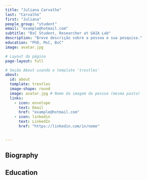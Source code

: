 ```yaml
---
title: "Juliana Carvalho"
last: "Carvalho"
first: "Juliana"
people_group: "student"
email: "example@hotmail.com"
subtitle: "BsC Student, Researcher at GAIA Lab"
description: "Breve descrição sobre a pessoa e sua pesquisa."
education: "PhD, MsC, BsC"
image: avatar.jpg

# Layout da página
page-layout: full

# Seção About usando o template 'trestles'
about:
  id: about
  template: trestles
  image-shape: round
  image: avatar.jpg # Nome da imagem da pessoa (mesma pasta)
  links:
    - icon: envelope
      text: Email
      href: "example@hotmail.com"
    - icon: linkedin
      text: LinkedIn
      href: "https://linkedin.com/in/nome"


---
```




## Biography



## Education
